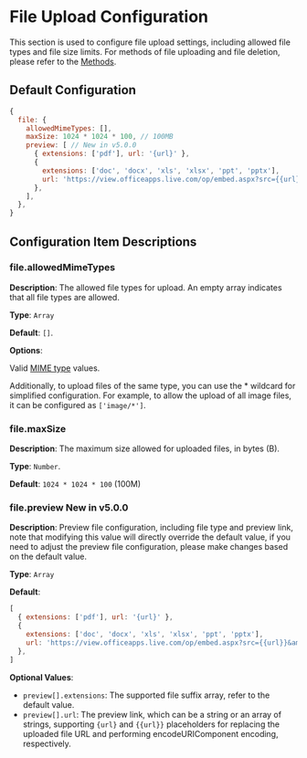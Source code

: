 
# File Upload Configuration

This section is used to configure file upload settings, including allowed file types and file size limits. For methods of file uploading and file deletion, please refer to the [Methods](/en/docs/events).

## Default Configuration

```js
{
  file: {
    allowedMimeTypes: [],
    maxSize: 1024 * 1024 * 100, // 100MB
    preview: [ // New in v5.0.0
      { extensions: ['pdf'], url: '{url}' },
      {
        extensions: ['doc', 'docx', 'xls', 'xlsx', 'ppt', 'pptx'],
        url: 'https://view.officeapps.live.com/op/embed.aspx?src={{url}}&amp;wdStartOn=1&amp;wdPrint=0&amp;wdEmbedCode=0',
      },
    ],
  },
}
```

## Configuration Item Descriptions

### file.allowedMimeTypes

**Description**: The allowed file types for upload. An empty array indicates that all file types are allowed.

**Type**: `Array`

**Default**: `[]`.

**Options**:

Valid [MIME type](https://developer.mozilla.org/en-US/docs/Web/HTTP/Basics_of_HTTP/MIME_types) values.

Additionally, to upload files of the same type, you can use the * wildcard for simplified configuration. For example, to allow the upload of all image files, it can be configured as `['image/*']`.

### file.maxSize

**Description**: The maximum size allowed for uploaded files, in bytes (B).

**Type**: `Number`.

**Default**: `1024 * 1024 * 100` (100M)

### file.preview <Badge theme="success">New in v5.0.0</Badge>

**Description**: Preview file configuration, including file type and preview link, note that modifying this value will directly override the default value, if you need to adjust the preview file configuration, please make changes based on the default value.

**Type**: `Array`

**Default**:
```js
[
  { extensions: ['pdf'], url: '{url}' },
  {
    extensions: ['doc', 'docx', 'xls', 'xlsx', 'ppt', 'pptx'],
    url: 'https://view.officeapps.live.com/op/embed.aspx?src={{url}}&amp;wdStartOn=1&amp;wdPrint=0&amp;wdEmbedCode=0',
  },
]
```

**Optional Values**:

- `preview[].extensions`: The supported file suffix array, refer to the default value.
- `preview[].url`: The preview link, which can be a string or an array of strings, supporting `{url}` and `{{url}}` placeholders for replacing the uploaded file URL and performing encodeURIComponent encoding, respectively.